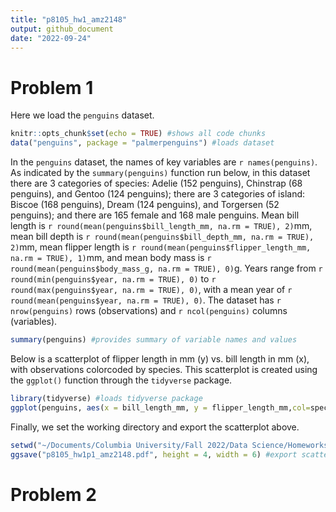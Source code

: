 ```yaml
---
title: "p8105_hw1_amz2148"
output: github_document
date: "2022-09-24"
---
```


# Problem 1

Here we load the `penguins` dataset.

```r
knitr::opts_chunk$set(echo = TRUE) #shows all code chunks
data("penguins", package = "palmerpenguins") #loads dataset
```

In the `penguins` dataset, the names of key variables are ``r names(penguins)``. As indicated by the `summary(penguins)` function run below, in this dataset there are 3 categories of species: Adelie (152 penguins), Chinstrap (68 penguins), and Gentoo (124 penguins); there are 3 categories of island: Biscoe (168 penguins), Dream (124 penguins), and Torgersen (52 penguins); and there are 165 female and 168 male penguins. Mean bill length is ``r round(mean(penguins$bill_length_mm, na.rm = TRUE), 2)``mm, mean bill depth is ``r round(mean(penguins$bill_depth_mm, na.rm = TRUE), 2)``mm, mean flipper length is ``r round(mean(penguins$flipper_length_mm, na.rm = TRUE), 1)``mm, and mean body mass is ``r round(mean(penguins$body_mass_g, na.rm = TRUE), 0)``g. Years range from ``r round(min(penguins$year, na.rm = TRUE), 0)`` to ``r round(max(penguins$year, na.rm = TRUE), 0)``, with a mean year of ``r round(mean(penguins$year, na.rm = TRUE), 0)``. The dataset has ``r nrow(penguins)`` rows (observations) and ``r ncol(penguins)`` columns (variables).

```r
summary(penguins) #provides summary of variable names and values
```

Below is a scatterplot of flipper length in mm (y) vs. bill length in mm (x), with observations colorcoded by species. This scatterplot is created using the `ggplot()` function through the `tidyverse` package.

```r
library(tidyverse) #loads tidyverse package
ggplot(penguins, aes(x = bill_length_mm, y = flipper_length_mm,col=species)) + geom_point() #creates colorcoded scatterplot
```

Finally, we set the working directory and export the scatterplot above.

```r
setwd("~/Documents/Columbia University/Fall 2022/Data Science/Homeworks/Homework1/p8105_hw1_amz2148") #set working directory
ggsave("p8105_hw1p1_amz2148.pdf", height = 4, width = 6) #export scatterplot
```

# Problem 2




